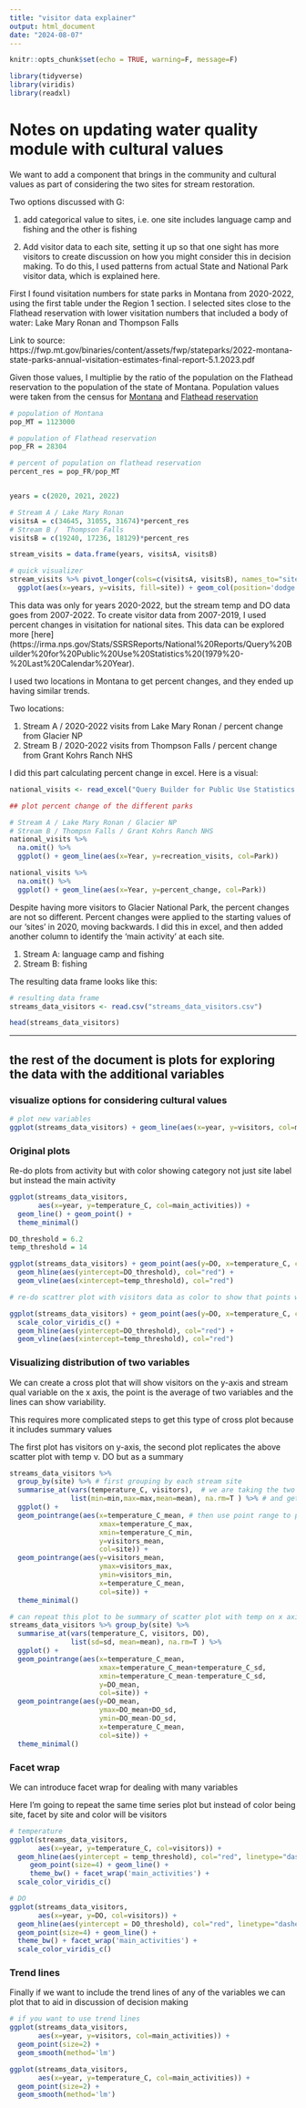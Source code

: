 ```yaml
---
title: "visitor data explainer"
output: html_document
date: "2024-08-07"
---
```


```r
knitr::opts_chunk$set(echo = TRUE, warning=F, message=F)

library(tidyverse)
library(viridis)
library(readxl)
```

# Notes on updating water quality module with cultural values 

We want to add a component that brings in the community and cultural values as part of considering the two sites for stream restoration. 

Two options discussed with G: 

1. add categorical value to sites, i.e. one site includes language camp and fishing and the other is fishing 

2. Add visitor data to each site, setting it up so that one sight has more visitors to create discussion on how you might consider this in decision making. To do this, I used patterns from actual State and National Park visitor data, which is explained here.

First I found visitation numbers for state parks in Montana from 2020-2022, using the first table under the Region 1 section. I selected sites close to the Flathead reservation with lower visitation numbers that included a body of water: Lake Mary Ronan and Thompson Falls  

Link to source: https://fwp.mt.gov/binaries/content/assets/fwp/stateparks/2022-montana-state-parks-annual-visitation-estimates-final-report-5.1.2023.pdf

Given those values, I multiplie by the ratio of the population on the Flathead reservation to the population of the state of Montana. Population values were taken from the census for [Montana](https://data.census.gov/profile/Montana?g=040XX00US30) and [Flathead reservation](https://data.census.gov/profile/Flathead_Reservation,_MT?g=2500000US1110)


```r

# population of Montana 
pop_MT = 1123000

# population of Flathead reservation
pop_FR = 28304 

# percent of population on flathead reservation 
percent_res = pop_FR/pop_MT 


years = c(2020, 2021, 2022)

# Stream A / Lake Mary Ronan 
visitsA = c(34645, 31055, 31674)*percent_res
# Stream B /  Thompson Falls
visitsB = c(19240, 17236, 18129)*percent_res

stream_visits = data.frame(years, visitsA, visitsB)

# quick visualizer 
stream_visits %>% pivot_longer(cols=c(visitsA, visitsB), names_to="site", values_to="visits") %>% 
  ggplot(aes(x=years, y=visits, fill=site)) + geom_col(position='dodge')
```


This data was only for years 2020-2022, but the stream temp and DO data goes from 2007-2022. To create visitor data from 2007-2019, I used percent changes in visitation for national sites. This data can be explored more [here](https://irma.nps.gov/Stats/SSRSReports/National%20Reports/Query%20Builder%20for%20Public%20Use%20Statistics%20(1979%20-%20Last%20Calendar%20Year).

I used two locations in Montana to get percent changes, and they ended up having similar trends. 

Two locations:

1. Stream A / 2020-2022 visits from Lake Mary Ronan / percent change from Glacier NP
2. Stream B / 2020-2022 visits from Thompson Falls / percent change from Grant Kohrs Ranch NHS

I did this part calculating percent change in excel. Here is a visual: 

```r
national_visits <- read_excel("Query Builder for Public Use Statistics (1979 - Last Calendar Year)-Percent_Changes_NP.xlsx", skip = 2)

## plot percent change of the different parks  

# Stream A / Lake Mary Ronan / Glacier NP 
# Stream B / Thompsn Falls / Grant Kohrs Ranch NHS 
national_visits %>% 
  na.omit() %>% 
  ggplot() + geom_line(aes(x=Year, y=recreation_visits, col=Park)) 

national_visits %>% 
  na.omit() %>% 
  ggplot() + geom_line(aes(x=Year, y=percent_change, col=Park)) 
```

Despite having more visitors to Glacier National Park, the percent changes are not so different. 
Percent changes were applied to the starting values of our 'sites' in 2020, moving backwards. I did this in excel, and then added another column to identify the 'main activity' at each site. 

1. Stream A: language camp and fishing 
2. Stream B: fishing 

The resulting data frame looks like this: 
```r
# resulting data frame 
streams_data_visitors <- read.csv("streams_data_visitors.csv")

head(streams_data_visitors)

```

---

## the rest of the document is plots for exploring the data with the additional variables

### visualize options for considering cultural values 

```r
# plot new variables 
ggplot(streams_data_visitors) + geom_line(aes(x=year, y=visitors, col=main_activities))
```

### Original plots 

Re-do plots from activity but with color showing category not just site label but instead the main activity 

```r
ggplot(streams_data_visitors,
       aes(x=year, y=temperature_C, col=main_activities)) + 
  geom_line() + geom_point() +
  theme_minimal()

DO_threshold = 6.2
temp_threshold = 14

ggplot(streams_data_visitors) + geom_point(aes(y=DO, x=temperature_C, col=main_activities)) + 
  geom_hline(aes(yintercept=DO_threshold), col="red") + 
  geom_vline(aes(xintercept=temp_threshold), col="red")

# re-do scattrer plot with visitors data as color to show that points with higher visitors also have lower DO/higher temps - relate to fishing 

ggplot(streams_data_visitors) + geom_point(aes(y=DO, x=temperature_C, col=visitors)) +
  scale_color_viridis_c() +
  geom_hline(aes(yintercept=DO_threshold), col="red") + 
  geom_vline(aes(xintercept=temp_threshold), col="red")
```

### Visualizing distribution of two variables 

We can create a cross plot that will show visitors on the y-axis and stream qual variable on the x axis, the point is the average of two variables and the lines can show variability.  

This requires more complicated steps to get this type of cross plot because it includes summary values 

The first plot has visitors on y-axis, the second plot replicates the above scatter plot with temp v. DO but as a summary 

```r
streams_data_visitors %>% 
  group_by(site) %>% # first grouping by each stream site 
  summarise_at(vars(temperature_C, visitors),  # we are taking the two vars temp and visitors 
               list(min=min,max=max,mean=mean), na.rm=T ) %>% # and getting the min, max, and mean  
  ggplot() + 
  geom_pointrange(aes(x=temperature_C_mean, # then use point range to plot 
                      xmax=temperature_C_max, 
                      xmin=temperature_C_min,
                      y=visitors_mean, 
                      col=site)) + 
  geom_pointrange(aes(y=visitors_mean, 
                      ymax=visitors_max, 
                      ymin=visitors_min, 
                      x=temperature_C_mean, 
                      col=site)) + 
  theme_minimal()

# can repeat this plot to be summary of scatter plot with temp on x axis and DO on y axis 
streams_data_visitors %>% group_by(site) %>% 
  summarise_at(vars(temperature_C, visitors, DO), 
               list(sd=sd, mean=mean), na.rm=T ) %>% 
  ggplot() + 
  geom_pointrange(aes(x=temperature_C_mean, 
                      xmax=temperature_C_mean+temperature_C_sd, 
                      xmin=temperature_C_mean-temperature_C_sd,
                      y=DO_mean, 
                      col=site)) + 
  geom_pointrange(aes(y=DO_mean, 
                      ymax=DO_mean+DO_sd, 
                      ymin=DO_mean-DO_sd, 
                      x=temperature_C_mean, 
                      col=site)) + 
  theme_minimal()
```

### Facet wrap 

We can introduce facet wrap for dealing with many variables 

Here I'm going to repeat the same time series plot but instead of color being site, facet by site and color will be visitors 

```r
# temperature 
ggplot(streams_data_visitors, 
       aes(x=year, y=temperature_C, col=visitors)) + 
  geom_hline(aes(yintercept = temp_threshold), col="red", linetype="dashed") + 
     geom_point(size=4) + geom_line() + 
     theme_bw() + facet_wrap('main_activities') + 
  scale_color_viridis_c()

# DO 
ggplot(streams_data_visitors, 
       aes(x=year, y=DO, col=visitors)) + 
  geom_hline(aes(yintercept = DO_threshold), col="red", linetype="dashed") + 
  geom_point(size=4) + geom_line() + 
  theme_bw() + facet_wrap('main_activities') + 
  scale_color_viridis_c()
```

### Trend lines 

Finally if we want to include the trend lines of any of the variables we can plot that to aid in discussion of decision making 

```r
# if you want to use trend lines 
ggplot(streams_data_visitors, 
       aes(x=year, y=visitors, col=main_activities)) +
  geom_point(size=2) + 
  geom_smooth(method='lm')

ggplot(streams_data_visitors, 
       aes(x=year, y=temperature_C, col=main_activities)) +
  geom_point(size=2) + 
  geom_smooth(method='lm')

```


